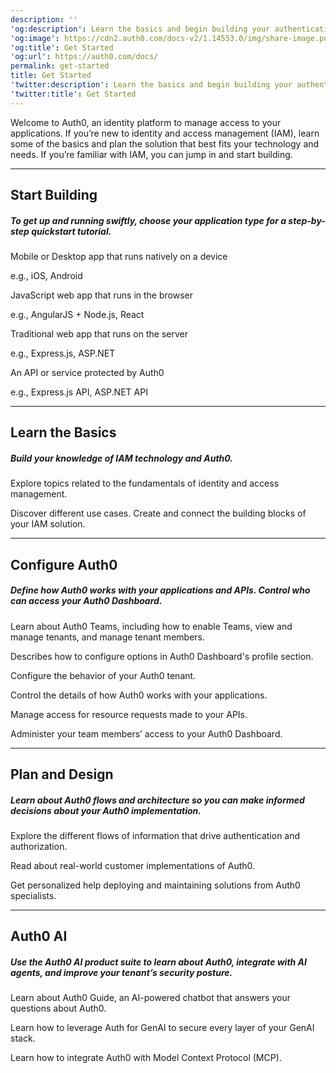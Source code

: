 ---
description: ''
'og:description': Learn the basics and begin building your authentication solution.
'og:image': https://cdn2.auth0.com/docs-v2/1.14553.0/img/share-image.png
'og:title': Get Started
'og:url': https://auth0.com/docs/
permalink: get-started
title: Get Started
'twitter:description': Learn the basics and begin building your authentication solution.
'twitter:title': Get Started
---

<AuthDocsPipeline activeId="get-started"/>

Welcome to Auth0, an identity platform to manage access to your applications. If you’re new to identity and access management (IAM), learn some of the basics and plan the solution that best fits your technology and needs. If you’re familiar with IAM, you can jump in and start building.

---

## Start Building

##### To get up and running swiftly, choose your application type for a step-by-step quickstart tutorial.

<Card title="Native/Mobile App" href="/docs/quickstart/native">

Mobile or Desktop app that runs natively on a device

e.g., iOS, Android

</Card><Card title="Single Page App" href="/docs/quickstart/spa">

JavaScript web app that runs in the browser

e.g., AngularJS + Node.js, React

</Card><Card title="Regular Web App" href="/docs/quickstart/webapp">

Traditional web app that runs on the server

e.g., Express.js, ASP.NET

</Card><Card title="Backend/API" href="/docs/quickstart/backend">

An API or service protected by Auth0

e.g., Express.js API, ASP.NET API

</Card>

---

## Learn the Basics

##### Build your knowledge of IAM technology and Auth0.

<Card title="Identity Fundamentals" href="/docs/get-started/identity-fundamentals">

Explore topics related to the fundamentals of identity and access management.

</Card><Card title="Auth0 Overview" href="/docs/get-started/auth0-overview">

Discover different use cases. Create and connect the building blocks of your IAM solution.

</Card>

---

## Configure Auth0

##### Define how Auth0 works with your applications and APIs. Control who can access your Auth0 Dashboard.

<Card title="Auth0 Teams" href="/docs/get-started/auth0-teams">

Learn about Auth0 Teams, including how to enable Teams, view and manage tenants, and manage tenant members.

</Card><Card title="Dashboard Profile" href="/docs/get-started/dashboard-profile">

Describes how to configure options in Auth0 Dashboard's profile section.

</Card><Card title="Tenant Settings" href="/docs/get-started/tenant-settings">

Configure the behavior of your Auth0 tenant.

</Card><Card title="Applications in Auth0" href="/docs/get-started/applications">

Control the details of how Auth0 works with your applications.

</Card><Card title="APIs" href="/docs/get-started/apis">

Manage access for resource requests made to your APIs.

</Card><Card title="Manage Dashboard Access" href="/docs/get-started/manage-dashboard-access">

Administer your team members’ access to your Auth0 Dashboard.

</Card>

---

## Plan and Design

##### Learn about Auth0 flows and architecture so you can make informed decisions about your Auth0 implementation.

<Card title="Authentication and Authorization Flows" href="/docs/get-started/authentication-and-authorization-flow">

Explore the different flows of information that drive authentication and authorization.

</Card><Card title="Architecture Scenarios" href="/docs/get-started/architecture-scenarios">

Read about real-world customer implementations of Auth0.

</Card><Card title="Professional Services" href="/docs/get-started/professional-services">

Get personalized help deploying and maintaining solutions from Auth0 specialists.

</Card>

---

## Auth0 AI

##### Use the Auth0 AI product suite to learn about Auth0, integrate with AI agents, and improve your tenant’s security posture.

<Card title="Auth0 Guide" href="/docs/get-started/auth0-guide">

Learn about Auth0 Guide, an AI-powered chatbot that answers your questions about Auth0.

</Card><Card title="Auth for GenAI" href="/docs/get-started/auth-for-genai">

Learn how to leverage Auth for GenAI to secure every layer of your GenAI stack.

</Card><Card title="Auth0 Model Context Protocol (MCP) Server" href="/docs/get-started/auth0-mcp-server">

Learn how to integrate Auth0 with Model Context Protocol (MCP).

</Card>
